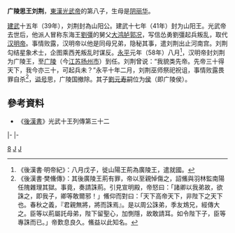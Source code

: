 '''广陵思王刘荆'''{{BD|1世纪||67年||catIdx=L}}，[[東漢|東漢]][[刘秀|光武帝]]的第八子，生母是[[阴丽华|阴丽华]]。

[[建武_(東漢)|建武]]十五年（39年），刘荆封為山阳公。建武十七年（41年）封为山阳王。光武帝去世后，他派人冒称东海王[[劉彊|劉彊]]的舅父[[大鸿胪|大鸿胪]][[郭况|郭况]]，写信怂勇劉彊起兵叛乱，取代[[汉明帝|汉明帝]]。事情败露，汉明帝以他是同母兄弟，隐秘其事，遣刘荆出止河南宫。刘荆勾结星象术士，企图乘西羌叛乱时谋反。[[永平_(汉明帝)|永平]]元年（58年）八月<ref>《後漢書·明帝紀》：八月戊子，徙山陽王荊為廣陵王，遣就國。</ref>，汉明帝封刘荆为广陵王，至[[广陵|广陵]]（今[[江苏|江苏]][[扬州市|扬州市]]）到任。刘荆曾说：“我貌类先帝。先帝三十得天下，我今亦三十，可起兵未？”永平十年二月，刘荆巫师祭祀祝诅，事情败露畏罪自杀<ref>《後漢書·樊儵傳》：其後廣陵王荊有罪，帝以至親悼傷之，詔鯈與羽林監南陽任隗雜理其獄。事竟，奏請誅荊。引見宣明殿，帝怒曰：「諸卿以我弟故，欲誅之，即我子，卿等敢爾邪！」鯈仰而對曰：「天下高帝天下，非陛下之天下也。春秋之義，『君親無將，將而誅焉』。是以周公誅弟，季友鴆兄，經傳大之。臣等以荊屬託母弟，陛下留聖心，加惻隱，故敢請耳。如令陛下子，臣等專誅而已。」帝歎息良久。鯈益以此知名。</ref>，[[谥号|谥号]]思，广陵国撤除。其子[[劉元寿|劉元寿]]嗣位为[[侯|侯]]（即广陵侯）。

==參考資料==
*《[[後漢書|後漢書]]》光武十王列傳第三十二

{{start box}}
{{s-hou|[[東漢|東漢]]||1世纪||67年}}
{{s-new}}
{{s-title|[[山阳公|山阳公]]|39年－41年}}
{{s-vacant|晋封山阳王|next=汉献帝[[刘协|刘协]]}}
|-
{{s-vacant|徙封定陶王|last=定陶共王[[刘康_(定陶王)|刘康]]}}
{{s-title|[[山阳王|山阳王]]|41年－58年}}
{{s-vacant|徙封广陵王|next=山阳王[[刘懿_(汉献帝子)|刘懿]]}}
|-
{{s-vacant|[[王莽|王莽]]篡汉，除国为郡|last=广陵王[[刘宏_(广陵王)|刘宏]]}}
{{s-title|[[广陵王|广陵王]]|58年－67年}}
{{s-vacant|自尽，国除为郡|next=晋愍怀太子[[司马遹|司马遹]]}}
{{end box}}


{{漢朝人物小作品}}
[[Category:汉光武帝皇子|8]]
[[Category:汉朝诸侯王|J]]
[[Category:刘姓|J]]